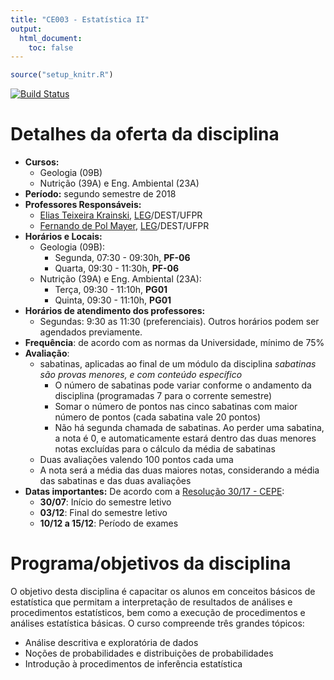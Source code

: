 ```yaml
---
title: "CE003 - Estatística II"
output:
  html_document:
    toc: false
---
```


```r
source("setup_knitr.R")
```

[![Build Status](https://travis-ci.org/leg-ufpr/ce003.svg?branch=master)](https://travis-ci.org/leg-ufpr/ce003)


# Detalhes da oferta da disciplina

- **Cursos:**
  - Geologia (09B)
  - Nutrição (39A) e Eng. Ambiental (23A)

- **Período:** segundo semestre de 2018
- **Professores Responsáveis:**
  - [Elias Teixeira Krainski][], [LEG][]/DEST/UFPR
  - [Fernando de Pol Mayer][], [LEG][]/DEST/UFPR
- **Horários e Locais:**
  - Geologia (09B):
    - Segunda, 07:30 - 09:30h, **PF-06**
    - Quarta, 09:30 - 11:30h, **PF-06**
  - Nutrição (39A) e Eng. Ambiental (23A):
    - Terça, 09:30 - 11:10h, **PG01**
    - Quinta, 09:30 - 11:10h, **PG01**

- **Horários de atendimento dos professores:**
    - Segundas: 9:30 as 11:30 (preferenciais). Outros horários
      podem ser agendados previamente.
- **Frequência**: de acordo com as normas da Universidade, mínimo de 75%
- **Avaliação**: 
  - sabatinas, aplicadas ao final de um módulo da disciplina
  _sabatinas são provas menores, e com conteúdo específico_
     - O número de sabatinas pode variar conforme o
  andamento da disciplina (programadas 7 para o corrente semestre)
     - Somar o número de pontos nas cinco sabatinas com maior 
  número de pontos (cada sabatina vale 20 pontos)
     - Não há segunda chamada de sabatinas. Ao perder uma sabatina, 
  a nota é 0, e automaticamente estará dentro das duas menores notas 
  excluídas para o cálculo da média de sabatinas
  - Duas avaliações valendo 100 pontos cada uma
  - A nota será a média das duas maiores notas, considerando a média 
  das sabatinas e das duas avaliações
- **Datas importantes:** De acordo com a [Resolução 30/17 - CEPE][]:
    - **30/07**: Início do semestre letivo
    - **03/12**: Final do semestre letivo
    - **10/12 a 15/12**: Período de exames

# Programa/objetivos da disciplina

O objetivo desta disciplina é capacitar os alunos em conceitos básicos
de estatística que permitam a interpretação de resultados de análises e
procedimentos estatísticos, bem como a execução de procedimentos e
análises estatística básicas. O curso compreende três grandes tópicos:

- Análise descritiva e exploratória de dados
- Noções de probabilidades e distribuições de probabilidades
- Introdução à procedimentos de inferência estatística

<!-- links -->

[Elias Teixeira Krainski]: http://www.leg.ufpr.br/~elias/
[Fernando de Pol Mayer]: http://leg.ufpr.br/~fernandomayer
[LEG]: http://www.leg.ufpr.br
[Resolução 30/17 - CEPE]: http://www.est.ufpr.br/calendario/cepe3017.pdf
